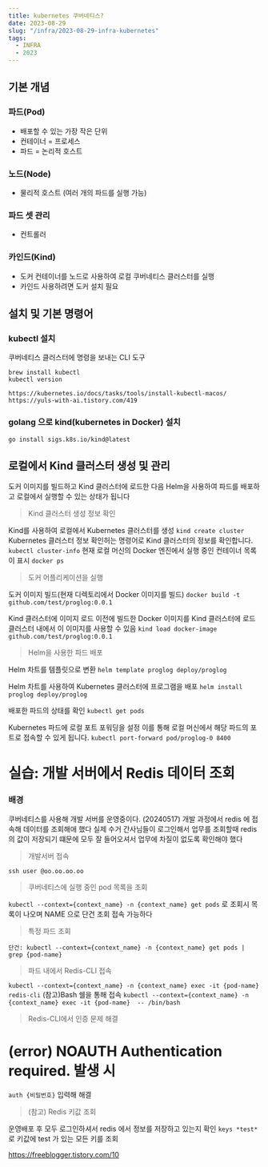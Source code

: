 ```yaml
---
title: kubernetes 쿠버네티스?
date: 2023-08-29
slug: "/infra/2023-08-29-infra-kubernetes"
tags:
  - INFRA
  - 2023
---
```


## 기본 개념

### 파드(Pod)

- 배포할 수 있는 가장 작은 단위
- 컨테이너 = 프로세스
- 파드 = 논리적 호스트

### 노드(Node)

- 물리적 호스트 (여러 개의 파드를 실행 가능)

### 파드 셋 관리

- 컨트롤러

### 카인드(Kind)

- 도커 컨테이너를 노드로 사용하여 로컬 쿠버네티스 클러스터를 실행
- 카인드 사용하려면 도커 설치 필요


## 설치 및 기본 명령어

### kubectl 설치
쿠버네티스 클러스터에 명령을 보내는 CLI 도구
```
brew install kubectl
kubectl version
```

```
https://kubernetes.io/docs/tasks/tools/install-kubectl-macos/
https://yuls-with-ai.tistory.com/419
```

### golang 으로  kind(kubernetes in Docker) 설치
`go install sigs.k8s.io/kind@latest`

## 로컬에서 Kind 클러스터 생성 및 관리


도커 이미지를 빌드하고
Kind 클러스터에 로드한 다음
Helm을 사용하여 파드를 배포하고
로컬에서 실행할 수 있는 상태가 됩니다


> Kind 클러스터 생성 정보 확인

Kind를 사용하여 로컬에서 Kubernetes 클러스터를 생성
`kind create cluster`
Kubernetes 클러스터 정보 확인허는 명령어로 Kind 클러스터의 정보를 확인합니다.
`kubectl cluster-info`
현재 로컬 머신의 Docker 엔진에서 실행 중인 컨테이너 목록이 표시
`docker ps`

> 도커 어플리케이션을 실행

도커 이미지 빌드(현재 디렉토리에서 Docker 이미지를 빌드)
`docker build -t github.com/test/proglog:0.0.1`

Kind 클러스터에 이미지 로드
이전에 빌드한 Docker 이미지를 Kind 클러스터에 로드
클러스터 내에서 이 이미지를 사용할 수 있음
`kind load docker-image github.com/test/proglog:0.0.1`

> Helm을 사용한 파드 배포

Helm 차트를 템플릿으로 변환
`helm template proglog deploy/proglog`

Helm 차트를 사용하여 Kubernetes 클러스터에 프로그램을 배포
`helm install proglog deploy/proglog`

배포한 파드의 상태를 확인
`kubectl get pods`

Kubernetes 파드에 로컬 포트 포워딩을 설정
이를 통해 로컬 머신에서 해당 파드의 포트로 접속할 수 있게 됩니다.
`kubectl port-forward pod/proglog-0 8400`

# 실습: 개발 서버에서 Redis 데이터 조회


### 배경
쿠버네티스를 사용해 개발 서버를 운영중이다. (20240517)
개발 과정에서 redis 에 접속해 데이터를 조회해애 했다
실제 수거 간사님들이 로그인해서 업무를 조회할때 redis 의 값이 저장되기 떄문에
모두 잘 들어오셔서 업무에 차질이 없도록 확인해야 했다

> 개발서버 접속

`ssh user @oo.oo.oo.oo`

> 쿠버네티스에 실행 중인 pod 목록을 조회

`kubectl --context={context_name} -n {context_name} get pods`
로 조회시 목록이 나오며 NAME 으로 단건 조회 접속 가능하다

> 특정 파드 조회

`단건: kubectl --context={context_name} -n {context_name} get pods | grep {pod-name}`

> 파드 내에서 Redis-CLI 접속

`kubectl --context={context_name} -n {context_name} exec -it {pod-name} redis-cli`
(참고)Bash 쉘을 통해 접속
`kubectl --context={context_name} -n {context_name} exec -it {pod-name}  -- /bin/bash`

> Redis-CLI에서 인증 문제 해결

# (error) NOAUTH Authentication required. 발생 시
`auth {비밀번호}` 입력해 해결

>(참고) Redis 키값 조회

운영배포 후 모두 로그인하셔서 redis 에서 정보를 저장하고 있는지 확인
`keys *test*` 로  키값에 test 가 있는 모든 키를 조회

https://freeblogger.tistory.com/10
